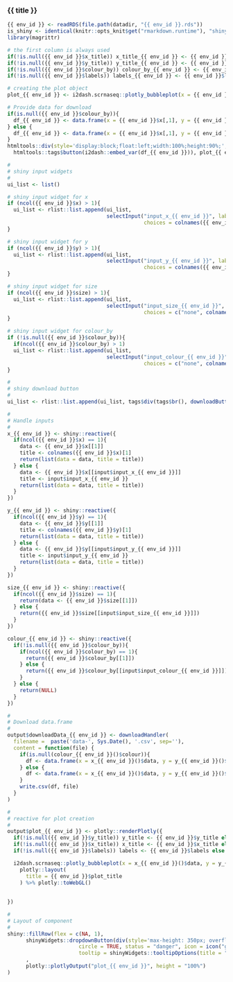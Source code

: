 
### {{ title }}

<!-- Component created on {{ date }} -->

```r
{{ env_id }} <- readRDS(file.path(datadir, "{{ env_id }}.rds"))
is_shiny <- identical(knitr::opts_knit$get("rmarkdown.runtime"), "shiny")
library(magrittr)
```

```r
# the first column is always used
if(!is.null({{ env_id }}$x_title)) x_title_{{ env_id }} <- {{ env_id }}$x_title else x_title_{{ env_id }} <- colnames({{ env_id }}$x)[1]
if(!is.null({{ env_id }}$y_title)) y_title_{{ env_id }} <- {{ env_id }}$y_title else y_title_{{ env_id }} <- colnames({{ env_id }}$y)[1]
if(!is.null({{ env_id }}$colour_by)) colour_by_{{ env_id }} <- {{ env_id }}$colour_by[,1] else colour_by_{{ env_id }} <- NULL
if(!is.null({{ env_id }}$labels)) labels_{{ env_id }} <- {{ env_id }}$labels else labels_{{ env_id }} <- rownames({{ env_id }}$x)

# creating the plot object
plot_{{ env_id }} <- i2dash.scrnaseq::plotly_bubbleplot(x = {{ env_id }}$x[,1], y = {{ env_id }}$y[,1], size = {{ env_id }}$size[,1], color = colour_by_{{ env_id }}, text = labels_{{ env_id }}, y_title = y_title_{{ env_id }}, x_title = x_title_{{ env_id }})

# Provide data for download
if(is.null({{ env_id }}$colour_by)){
  df_{{ env_id }} <- data.frame(x = {{ env_id }}$x[,1], y = {{ env_id }}$y[,1], size = {{ env_id }}$size[,1])
} else {
  df_{{ env_id }} <- data.frame(x = {{ env_id }}$x[,1], y = {{ env_id }}$y[,1], size = {{ env_id }}$size[,1], colour_by = {{ env_id }}$colour_by[,1])
}
htmltools::div(style='display:block;float:left;width:100%;height:90%;',
  htmltools::tags$button(i2dash::embed_var(df_{{ env_id }})), plot_{{ env_id }})
```

```r
#
# shiny input widgets
#
ui_list <- list()

# shiny input widget for x
if (ncol({{ env_id }}$x) > 1){
  ui_list <- rlist::list.append(ui_list,
                                selectInput("input_x_{{ env_id }}", label = "Select data for x axis:",
                                            choices = colnames({{ env_id }}$x)))
}

# shiny input widget for y
if (ncol({{ env_id }}$y) > 1){
  ui_list <- rlist::list.append(ui_list,
                                selectInput("input_y_{{ env_id }}", label = "Select data for y axis:",
                                            choices = colnames({{ env_id }}$y)))
}

# shiny input widget for size
if (ncol({{ env_id }}$size) > 1){
  ui_list <- rlist::list.append(ui_list,
                                selectInput("input_size_{{ env_id }}", label = "Select data for the size factor:",
                                            choices = c("none", colnames({{ env_id }}$size)), selected = colnames({{ env_id }}$size)[1]))
}

# shiny input widget for colour_by
if (!is.null({{ env_id }}$colour_by)){
  if(ncol({{ env_id }}$colour_by) > 1)
  ui_list <- rlist::list.append(ui_list,
                                selectInput("input_colour_{{ env_id }}", label = "Select metadata for colouring:",
                                            choices = c("none", colnames({{ env_id }}$colour_by))))
}

#
# shiny download button
#
ui_list <- rlist::list.append(ui_list, tags$div(tags$br(), downloadButton('downloadData_{{ env_id }}', 'Download data')))

#
# Handle inputs
#
x_{{ env_id }} <- shiny::reactive({
  if(ncol({{ env_id }}$x) == 1){
    data <- {{ env_id }}$x[[1]]
    title <- colnames({{ env_id }}$x)[1]
    return(list(data = data, title = title))
  } else {
    data <- {{ env_id }}$x[[input$input_x_{{ env_id }}]]
    title <- input$input_x_{{ env_id }}
    return(list(data = data, title = title))
  }
})

y_{{ env_id }} <- shiny::reactive({
  if(ncol({{ env_id }}$y) == 1){
    data <- {{ env_id }}$y[[1]]
    title <- colnames({{ env_id }}$y)[1]
    return(list(data = data, title = title))
  } else {
    data <- {{ env_id }}$y[[input$input_y_{{ env_id }}]]
    title <- input$input_y_{{ env_id }}
    return(list(data = data, title = title))
  }
})

size_{{ env_id }} <- shiny::reactive({
  if(ncol({{ env_id }}$size) == 1){
    return(data <- {{ env_id }}$size[[1]])
  } else {
    return({{ env_id }}$size[[input$input_size_{{ env_id }}]])
  }
})

colour_{{ env_id }} <- shiny::reactive({
  if(!is.null({{ env_id }}$colour_by)){
    if(ncol({{ env_id }}$colour_by) == 1){
      return({{ env_id }}$colour_by[[1]])
    } else {
      return({{ env_id }}$colour_by[[input$input_colour_{{ env_id }}]])
    }
  } else {
    return(NULL)
  }
})

#
# Download data.frame
#
output$downloadData_{{ env_id }} <- downloadHandler(
  filename =  paste('data-', Sys.Date(), '.csv', sep=''),
  content = function(file) {
    if(is.null(colour_{{ env_id }}()$colour)){
      df <- data.frame(x = x_{{ env_id }}()$data, y = y_{{ env_id }}()$data, size = size_{{ env_id }}())
    } else {
      df <- data.frame(x = x_{{ env_id }}()$data, y = y_{{ env_id }}()$data, size = size_{{ env_id }}(), colour_by = colour_{{ env_id }}()$colour)
    }
    write.csv(df, file)
  }
)

#
# reactive for plot creation
#
output$plot_{{ env_id }} <- plotly::renderPlotly({
  if(!is.null({{ env_id }}$y_title)) y_title <- {{ env_id }}$y_title else y_title <- y_{{ env_id }}()$title
  if(!is.null({{ env_id }}$x_title)) x_title <- {{ env_id }}$x_title else x_title <- x_{{ env_id }}()$title
  if(!is.null({{ env_id }}$labels)) labels <- {{ env_id }}$labels else labels <- rownames({{ env_id }}$x)

  i2dash.scrnaseq::plotly_bubbleplot(x = x_{{ env_id }}()$data, y = y_{{ env_id }}()$data, size = size_{{ env_id }}(), color = colour_{{ env_id }}(), text = paste0("label: ",labels, "</br>size: ",size_{{ env_id }}()), y_title = y_title, x_title = x_title) %>%
    plotly::layout(
      title = {{ env_id }}$plot_title
    ) %>% plotly::toWebGL()
  
  
})

#
# Layout of component
#
shiny::fillRow(flex = c(NA, 1),
      shinyWidgets::dropdownButton(div(style='max-height: 350px; overflow-x: auto;',do.call(shiny::inputPanel, ui_list)),
                       circle = TRUE, status = "danger", icon = icon("gear"), width = "300px",
                       tooltip = shinyWidgets::tooltipOptions(title = "Click, to change plot settings:"))
      ,
      plotly::plotlyOutput("plot_{{ env_id }}", height = "100%")
)
```


